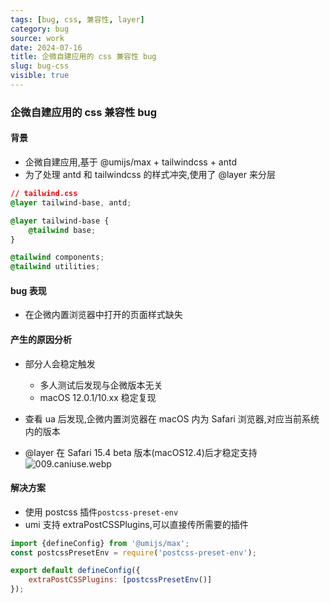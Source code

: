 ```yaml
---
tags: [bug, css, 兼容性, layer]
category: bug
source: work
date: 2024-07-16
title: 企微自建应用的 css 兼容性 bug
slug: bug-css
visible: true
---
```


### 企微自建应用的 css 兼容性 bug

#### 背景

-   企微自建应用,基于 @umijs/max + tailwindcss + antd
-   为了处理 antd 和 tailwindcss 的样式冲突,使用了 @layer 来分层

```css
// tailwind.css
@layer tailwind-base, antd;

@layer tailwind-base {
    @tailwind base;
}

@tailwind components;
@tailwind utilities;
```

#### bug 表现

-   在企微内置浏览器中打开的页面样式缺失

#### 产生的原因分析

-   部分人会稳定触发

    -   多人测试后发现与企微版本无关
    -   macOS 12.0.1/10.xx 稳定复现

-   查看 ua 后发现,企微内置浏览器在 macOS 内为 Safari 浏览器,对应当前系统内的版本
-   @layer 在 Safari 15.4 beta 版本(macOS12.4)后才稳定支持
    ![009.caniuse.webp](https://img.mengpeng.tech/i/2024/11/24/6742f9b32e216.webp)

#### 解决方案

-   使用 postcss 插件`postcss-preset-env`
-   umi 支持 extraPostCSSPlugins,可以直接传所需要的插件

```js
import {defineConfig} from '@umijs/max';
const postcssPresetEnv = require('postcss-preset-env');

export default defineConfig({
    extraPostCSSPlugins: [postcssPresetEnv()]
});
```
